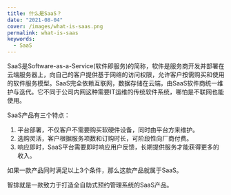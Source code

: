 ```yaml
---
title: 什么是SaaS？
date: "2021-08-04"
cover: /images/what-is-saas.png
permalink: what-is-saas
keywords:
  - SaaS
---
```


SaaS是Software-as-a-Service(软件即服务)的简称，软件是服务商开发并部署在云端服务器上，向自己的客户提供基于网络的访问权限，允许客户按需购买和使用的软件服务模型。SaaS完全依赖互联网，数据存储在云端，由SaaS软件商统一维护与迭代。它不同于公司内网这种需要IT运维的传统软件系统，哪怕是不联网也能使用。

SaaS产品有三个特点：

1. 平台部署，不仅客户不需要购买软硬件设备，同时由平台方来维护。
2. 选购灵活，客户根据服务项数和订购时长，可阶段性向厂商付费。
3. 响应即时，SaaS平台需要即时响应用户反馈，长期提供服务才能获得更多的收入。

如果一款产品同时满足以上3个条件，那么这款产品就属于SaaS。

智排就是一款致力于打造全自助式预约管理系统的SaaS产品。
